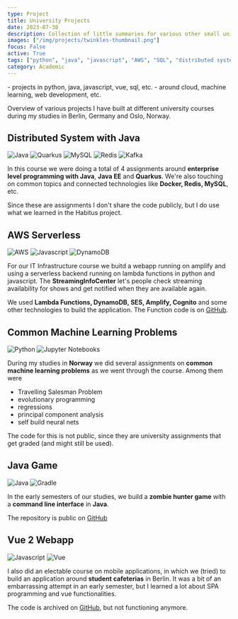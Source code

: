 ```yaml
---
type: Project
title: University Projects
date: 2023-07-30
description: Collection of little summaries for various other small university projects.
images: ["/img/projects/twinkles-thumbnail.png"]
focus: False
active: True
tags: ["python", "java", "javascript", "AWS", "SQL", "distributed systems"]
category: Academic
---
```


<Callout>
    - projects in python, java, javascript, vue, sql, etc.
    - around cloud, machine learning, web development, etc.
</Callout>

Overview of various projects I have built at different university courses during my studies in Berlin, Germany and Oslo, Norway. 

## Distributed System with Java

<ProjectTech>
  <Link href="https://www.java.com/en/">
    <img
      src="https://img.shields.io/badge/Java-ED8B00?style=for-the-badge&logo=openjdk&logoColor=white"
      alt="Java"
      className="rounded-sm"
    />
  </Link>
  <Link href="https://quarkus.io/">
    <img
      src="https://img.shields.io/badge/Quarkus-469CDB?style=for-the-badge&logo=quarkus&logoColor=white"
      alt="Quarkus"
      className="rounded-sm"
    />
  </Link>
  <Link href="https://www.mysql.com/">
    <img
      src="https://img.shields.io/badge/mysql-%2300f.svg?style=for-the-badge&logo=mysql&logoColor=white"
      alt="MySQL"
      className="rounded-sm"
    />
  </Link>
  <Link href="https://redis.io/">
    <img
      src="https://img.shields.io/badge/redis-%23DD0031.svg?style=for-the-badge&logo=redis&logoColor=white"
      alt="Redis"
      className="rounded-sm"
    />
  </Link>
  <Link href="https://kafka.apache.org/">
    <img
      src="https://img.shields.io/badge/Apache%20Kafka-000?style=for-the-badge&logo=apachekafka&logoColor=white"
      alt="Kafka"
      className="rounded-sm"
    />
  </Link>
</ProjectTech>

In this course we were doing a total of 4 assignments around **enterprise level programming with Java**, **Java EE** and **Quarkus**. We're also touching on common topics and connected technologies like **Docker, Redis, MySQL**, etc.

Since these are assignments I don't share the code publicly, but I do use what we learned in the Habitus project.

## AWS Serverless

<ProjectTech>
<Link href="https://aws.amazon.com/">
    <img
      src="https://img.shields.io/badge/AWS-%23FF9900.svg?style=for-the-badge&logo=amazon-aws&logoColor=white"
      alt="AWS"
      className="rounded-sm"
    />
  </Link>
  <Link href="https://www.javascript.com/">
    <img
      src="https://img.shields.io/badge/javascript-%23323330.svg?style=for-the-badge&logo=javascript&logoColor=%23F7DF1E"
      alt="Javascript"
      className="rounded-sm"
    />
  </Link>
  <Link href="https://aws.amazon.com/dynamodb/">
    <img
      src="https://img.shields.io/badge/Amazon%20DynamoDB-4053D6?style=for-the-badge&logo=Amazon%20DynamoDB&logoColor=white"
      alt="DynamoDB"
      className="rounded-sm"
    />
  </Link>
</ProjectTech>

For our IT Infrastructure course we buitd a webapp running on amplify and using a serverless backend running on lambda functions in python and javascript. The **StreamingInfoCenter** let's people check streaming availability for shows and get notified when they are available again.

We used **Lambda Functions, DynamoDB, SES, Amplify, Cognito** and some other technologies to build the application. The Function code is on [GitHub](https://github.com/LennardZuendorf/StreamingInfoCenter-AWS).

## Common Machine Learning Problems

<ProjectTech>
  <Link href="https://www.python.org/">
    <img
      src="https://img.shields.io/badge/python-3776AB?style=for-the-badge&logo=python&logoColor=white"
      alt="Python"
      className="rounded-sm"
    />
  </Link>
  <Link href="https://jupyter.org/">
    <img
        src="https://img.shields.io/badge/jupyter-cc5c0c.svg?style=for-the-badge&logo=jupyter&logoColor=white"
        alt="Jupyter Notebooks"
        className="rounded-sm"
    />
  </Link>
</ProjectTech>

During my studies in **Norway** we did several assignments on **common machine learning problems** as we went through the course. Among them were

- Travelling Salesman Problem
- evolutionary programming
- regressions
- principal component analysis
- self build neural nets

The code for this is not public, since they are university assignments that get graded (and might still be used).

## Java Game

<ProjectTech>
  <Link href="https://www.java.com/en/">
    <img
      src="https://img.shields.io/badge/Java-ED8B00?style=for-the-badge&logo=openjdk&logoColor=white"
      alt="Java"
      className="rounded-sm"
    />
  </Link>
  <Link href="https://gradle.org/">
    <img
      src="https://img.shields.io/badge/Gradle-02303A.svg?style=for-the-badge&logo=Gradle&logoColor"
      alt="Gradle"
      className="rounded-sm"
    />
  </Link>
</ProjectTech>

In the early semesters of our studies, we build a **zombie hunter game** with a **command line interface** in **Java**.

The repository is public on [GitHub](https://github.com/LennardZuendorf/mortuus)

## Vue 2 Webapp

<ProjectTech>
  <Link href="https://www.javascript.com/">
    <img
      src="https://img.shields.io/badge/javascript-%23323330.svg?style=for-the-badge&logo=javascript&logoColor=%23F7DF1E"
      alt="Javascript"
      className="rounded-sm"
    />
  </Link>
  <Link href="https://vuejs.org/">
    <img
      src="https://img.shields.io/badge/vuejs-%2335495e.svg?style=for-the-badge&logo=vuedotjs&logoColor=%234FC08D"
      alt="Vue"
      className="rounded-sm"
    />
  </Link>
</ProjectTech>

I also did an electable course on mobile applications, in which we (tried) to build an application around **student cafeterias** in Berlin. It was a bit of an embarrassing attempt in an early semester, but I learned a lot about SPA programming and vue functionalities.

The code is archived on [GitHub](https://github.com/LennardZuendorf/caupona), but not functioning anymore.
